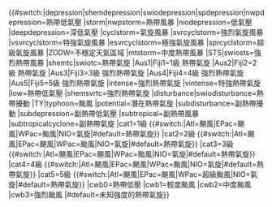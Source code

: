 <noinclude>[[Category:飓风模板|{{PAGENAME}}]][[Category:使用了分析程序的模板|{{PAGENAME}}]]</noinclude><includeonly>{{#switch:{{{1|}}}|depression|shemdepression|swiodepression|spdepression|nwpdepression=熱帶低氣壓
|storm|nwpstorm=熱帶風暴
|niodepression=低氣壓
|deepdepression=深低氣壓
|cyclstorm=氣旋風暴
|svrcyclstorm=強烈氣旋風暴
|vsvrcyclstorm=特強氣旋風暴
|esvrcyclstorm=極強氣旋風暴
|sprcyclstorm=超級氣旋風暴
|ZODW=不穩定天氣區域
|mtstorm=中度熱帶風暴
|STS|swiosts=強烈熱帶風暴
|shemtc|swiotc=熱帶氣旋
|Aus1|Fiji1=1級&nbsp;熱帶氣旋
|Aus2|Fiji2=2級&nbsp;熱帶氣旋
|Aus3|Fiji3=3級&nbsp;強烈熱帶氣旋
|Aus4|Fiji4=4級&nbsp;強烈熱帶氣旋
|Aus5|Fiji5=5級&nbsp;強烈熱帶氣旋
|intense=強烈熱帶氣旋
|vintense=特強熱帶氣旋
|low=熱帶低氣壓
|shemsvrtc=強烈熱帶氣旋
|disturbance|swiodisturbance=熱帶擾動
|TY|typhoon=颱風
|potential=潛在熱帶氣旋
|subdisturbance=副熱帶擾動
|subdepression=副熱帶低氣壓
|subtropical=副熱帶風暴
|subtropicalcyclone=副熱帶氣旋
|cat1=1級 {{#switch:{{{2|}}}|Atl=颶風|EPac=颶風|WPac=颱風|NIO=氣旋|#default=熱帶氣旋}}
|cat2=2級 {{#switch:{{{2|}}}|Atl=颶風|EPac=颶風|WPac=颱風|NIO=氣旋|#default=熱帶氣旋}}
|cat3=3級 {{#switch:{{{2|}}}|Atl=颶風|EPac=颶風|WPac=颱風|NIO=氣旋|#default=熱帶氣旋}}
|cat4=4級 {{#switch:{{{2|}}}|Atl=颶風|EPac=颶風|WPac=颱風|NIO=氣旋|#default=熱帶氣旋}}
|cat5=5級 {{#switch:{{{2|}}}|Atl=颶風|EPac=颶風|WPac=超級颱風|NIO=氣旋|#default=熱帶氣旋}}
|cwb0=熱帶低壓
|cwb1=輕度颱風
|cwb2=中度颱風
|cwb3=強烈颱風
|#default=未知強度的熱帶氣旋}}</includeonly>